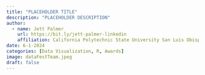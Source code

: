 ```yaml
---
title: "PLACEHOLDER TITLE"
description: "PLACEHOLDER DESCRIPTION"
author:
  - name: Jett Palmer
    url: https://bit.ly/jett-palmer-linkedin
    affiliation: California Polytechnic State University San Luis Obispo
date: 6-1-2024
categories: [Data Visualization, R, Awards]
image: dataFestTeam.jpeg
draft: false
---
```

